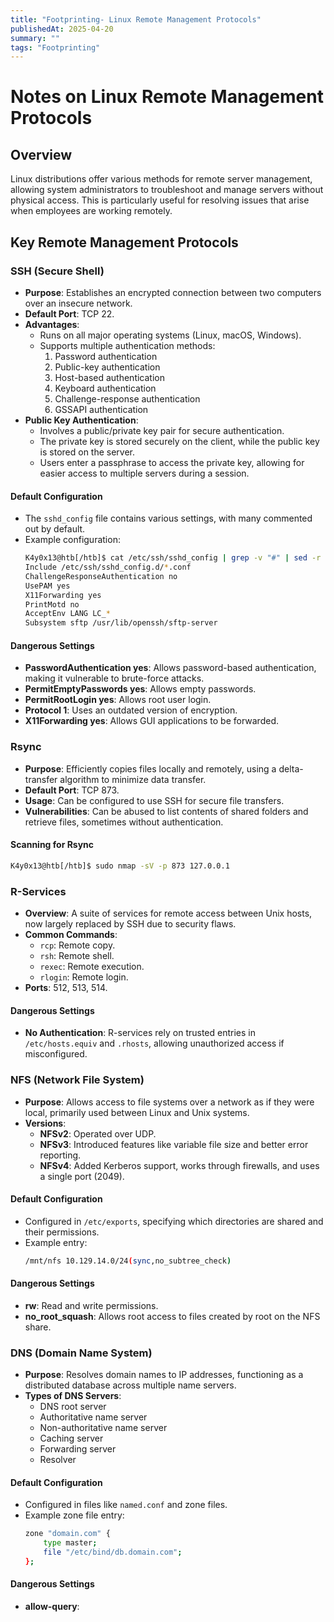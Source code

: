 ```yaml
---
title: "Footprinting- Linux Remote Management Protocols"
publishedAt: 2025-04-20
summary: ""
tags: "Footprinting"
---
```


# Notes on Linux Remote Management Protocols

## Overview
Linux distributions offer various methods for remote server management, allowing system administrators to troubleshoot and manage servers without physical access. This is particularly useful for resolving issues that arise when employees are working remotely.

## Key Remote Management Protocols

### SSH (Secure Shell)
- **Purpose**: Establishes an encrypted connection between two computers over an insecure network.
- **Default Port**: TCP 22.
- **Advantages**:
  - Runs on all major operating systems (Linux, macOS, Windows).
  - Supports multiple authentication methods:
    1. Password authentication
    2. Public-key authentication
    3. Host-based authentication
    4. Keyboard authentication
    5. Challenge-response authentication
    6. GSSAPI authentication
- **Public Key Authentication**:
  - Involves a public/private key pair for secure authentication.
  - The private key is stored securely on the client, while the public key is stored on the server.
  - Users enter a passphrase to access the private key, allowing for easier access to multiple servers during a session.

#### Default Configuration
- The `sshd_config` file contains various settings, with many commented out by default.
- Example configuration:
  ```bash
  K4y0x13@htb[/htb]$ cat /etc/ssh/sshd_config | grep -v "#" | sed -r '/^\s*$/d'
  Include /etc/ssh/sshd_config.d/*.conf
  ChallengeResponseAuthentication no
  UsePAM yes
  X11Forwarding yes
  PrintMotd no
  AcceptEnv LANG LC_*
  Subsystem sftp /usr/lib/openssh/sftp-server
  ```

#### Dangerous Settings
- **PasswordAuthentication yes**: Allows password-based authentication, making it vulnerable to brute-force attacks.
- **PermitEmptyPasswords yes**: Allows empty passwords.
- **PermitRootLogin yes**: Allows root user login.
- **Protocol 1**: Uses an outdated version of encryption.
- **X11Forwarding yes**: Allows GUI applications to be forwarded.

### Rsync
- **Purpose**: Efficiently copies files locally and remotely, using a delta-transfer algorithm to minimize data transfer.
- **Default Port**: TCP 873.
- **Usage**: Can be configured to use SSH for secure file transfers.
- **Vulnerabilities**: Can be abused to list contents of shared folders and retrieve files, sometimes without authentication.

#### Scanning for Rsync
```bash
K4y0x13@htb[/htb]$ sudo nmap -sV -p 873 127.0.0.1
```

### R-Services
- **Overview**: A suite of services for remote access between Unix hosts, now largely replaced by SSH due to security flaws.
- **Common Commands**:
  - `rcp`: Remote copy.
  - `rsh`: Remote shell.
  - `rexec`: Remote execution.
  - `rlogin`: Remote login.
- **Ports**: 512, 513, 514.

#### Dangerous Settings
- **No Authentication**: R-services rely on trusted entries in `/etc/hosts.equiv` and `.rhosts`, allowing unauthorized access if misconfigured.

### NFS (Network File System)
- **Purpose**: Allows access to file systems over a network as if they were local, primarily used between Linux and Unix systems.
- **Versions**:
  - **NFSv2**: Operated over UDP.
  - **NFSv3**: Introduced features like variable file size and better error reporting.
  - **NFSv4**: Added Kerberos support, works through firewalls, and uses a single port (2049).

#### Default Configuration
- Configured in `/etc/exports`, specifying which directories are shared and their permissions.
- Example entry:
  ```bash
  /mnt/nfs 10.129.14.0/24(sync,no_subtree_check)
  ```

#### Dangerous Settings
- **rw**: Read and write permissions.
- **no_root_squash**: Allows root access to files created by root on the NFS share.

### DNS (Domain Name System)
- **Purpose**: Resolves domain names to IP addresses, functioning as a distributed database across multiple name servers.
- **Types of DNS Servers**:
  - DNS root server
  - Authoritative name server
  - Non-authoritative name server
  - Caching server
  - Forwarding server
  - Resolver

#### Default Configuration
- Configured in files like `named.conf` and zone files.
- Example zone file entry:
  ```bash
  zone "domain.com" {
      type master;
      file "/etc/bind/db.domain.com";
  };
  ```

#### Dangerous Settings
- **allow-query**: